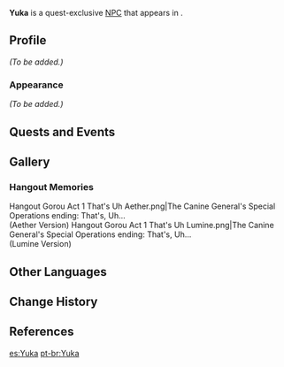 {{Meta
<!-- REMOVE THIS TEMPLATE AFTER ADDING MISSING INFO -->
|missing_NPC_profile  = yes
}}
{{Character Infobox
|type             = Quest NPC
|image            = NPC Yuka.png
|realname         = 
|region           = Inazuma
|location         = Inazuma
|affiliation      = Ms. Hina Fan Club
|title            = Ms. Hina Fan Club Member
|voiceEN          = [https://kriscomics.com/ Kristen McGuire]<ref name="Kristen McGuire 2">Twitter: [https://twitter.com/kriscomics/status/1463551850138030085 EN VA Self Announcement] ([https://archive.ph/59aOo Archived])</ref>
|voiceCN          = 
|voiceJP          = 
}}
'''Yuka''' is a quest-exclusive [[NPC]] that appears in {{Quest|Secret Identity}}.

==Profile==
<!-- detailed story/lore information goes here -->
''(To be added.)''

===Appearance===
''(To be added.)''

==Quests and Events==
{{Quests and Events}}

==Gallery==
===Hangout Memories===
<gallery>
Hangout Gorou Act 1 That's Uh Aether.png|The Canine General's Special Operations ending: That's, Uh...<br>(Aether Version)
Hangout Gorou Act 1 That's Uh Lumine.png|The Canine General's Special Operations ending: That's, Uh...<br>(Lumine Version)
</gallery>

==Other Languages==
{{Other Languages
|default_hidden = 1
|en      = Yuka
|zhs     = 有香
|zhs_rm  = Yǒuxiāng
|zht     = 有香
|zht_rm  = Yǒuxiāng
|ja      = 有香
|ja_rm   = Yuka
|ko      = 유카
|es      = Yuka
|fr      = Yuka
|ru      = Юка
|th      = Yuka
|vi      = Yuka
|de      = Yuka
|id      = Yuka
|pt      = Yuka
|tr      = Yuka
|it      = Yuka
}}

==Change History==
{{Change History|2.3}}

==References==
{{Reflist}}

[[es:Yuka]]
[[pt-br:Yuka]]